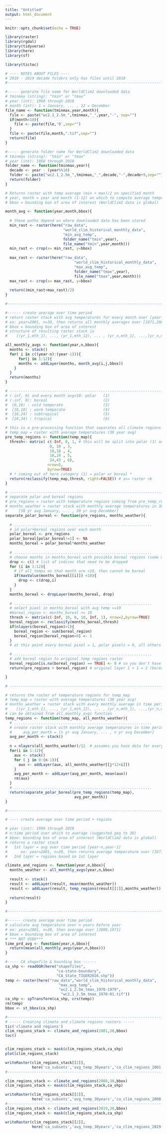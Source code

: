 ```yaml
---
title: "Untitled"
output: html_document
---
```



```r
knitr::opts_chunk$set(echo = TRUE)

library(raster)
library(rgdal)
library(tidyverse)
library(here)
library(sf) 

library(tictoc)
```


```r
# ---- NOTES ABOUT FILES ----
# 2010 - 2019 decade folders only has files until 2018
#------------------------------------------------------------------------------

#----- generate file name for WorldClim2 downloaded data
# tminmax (string): "tmin" or "tmax"
# year (int): 1960 through 2018
# month (int): 1 = January, ... , 12 = December
file_name <- function(tminmax,year,month){
  file <- paste("wc2.1_2.5m_",tminmax,"_",year,"-", sep="")
  if(month<10){
    file <- paste(file,'0',sep="")
  }
  file <- paste(file,month,".tif",sep="")
  return(file)
}

#----- generate folder name for WorldClim2 downloaded data
# tminmax (string): "tmin" or "tmax"
# year (int): 1960 through 2018
folder_name <- function(tminmax,year){
  decade <- year - (year%%10)
  folder <- paste("wc2.1_2.5m_",tminmax,"_",decade,"-",decade+9,sep="")
  return(folder)
}
```


```r
# Returns raster with temp average (min + max)/2 on specified month
# year, month = year and month (1-12) on which to compute average temperature
# bbox = bounding box of area of interest (WorldClim2 data is global)

month_avg <- function(year,month,bbox){
  
  # these paths depend on where downloaded data has been stored
  min_rast <- raster(here("raw_data", 
                          "world_clim_historical_monthly_data",
                          "min_avg_temp",
                          folder_name("tmin",year),
                          file_name("tmin",year,month)))
  min_rast <- crop(x= min_rast, y=bbox)
  
  max_rast <- raster(here("raw_data",
                               "world_clim_historical_monthly_data",
                               "max_avg_temp",
                               folder_name("tmax",year),
                               file_name("tmax",year,month)))
  max_rast <- crop(x= max_rast, y=bbox)
  
  return((min_rast+max_rast)/2)
}

#------------------------------------------------------------------------------

#------ create average over time period
# return raster stack with avg temperatures for every month over [year-n,year-1]
# ex: year=2001, n=30, then returns all monthly averages over [1971,2000]
# bbox = bounding box of area of interest
# structure of resulting raster stack is 
#    [(yr_1,mth_1), ..., (yr_1,mth_12), ... , (yr_n,mth_1), ...,(yr_n,mth_12)]

all_monthly_avgs <- function(year,n,bbox){
  months <- stack()
  for( i in c((year-n):(year-1))){
      for(j in 1:12){
      months <- addLayer(months, month_avg(i,j,bbox))
    }
  }
  return(months)
}
```


```r
# ---------------------------------------------------------------------------
# (-inf, 0) and every month avg<10: polar   (1)
# (-inf, 0): boreal                         (2)
#  [0,10) : cold temperate                  (3)
#  [10,18) : warm temperate                 (4)
#  [18,24) : subtropical                    (5)
#  [24,34) : tropical                       (6)

# this is a pre-processing function that separates all climate regions except polar and boreal
# temp_map = raster with average temperatures (30 year avg)
pre_temp_regions <- function(temp_map){
  thresh<- matrix( c(-Inf, 0, 1, # this will be split into polar (1) and boreal (2)
                    0, 10 , 3,
                    10,18 , 4,
                    18,24 , 5,
                    24,43 , 6),
                   nrow=5,
                   byrow=TRUE) 
  # * coming out of here category (1) = polar or boreal *
  return(reclassify(temp_map,thresh, right=FALSE)) # a<= raster <b
}
```

```r
# ---------------------------------------------------------------------------
# separate polar and boreal regions
# pre_regions = raster with temperature regions coming from pre_temp_regions (codes 1,3-6 and 1= polar or boreal)
# months_weather = raster stack with monthly average temperatures in 30 years 
#     [30 yr avg January, ... , 30 yr avg December]
separate_polar_boreal <- function(pre_regions, months_weather){
  
  # ..............................................................
  # id polar+boreal regions over each month
  polar_boreal <- pre_regions
  polar_boreal[polar_boreal!=1] <- NA 
  months_boreal = polar_boreal*months_weather  
  
  # ..............................................................
  # choose months in months_boreal with possible boreal regions (some month has avg temp>=10)
  drop <- c() # list of indices that need to be dropped
  for (i in 1:12){
    # if all temps on that month are <10, then cannot be boreal
    if(maxValue(months_boreal[[i]]) <10){ 
      drop <- c(drop,i)  
    }
  }
  months_boreal <- dropLayer(months_boreal, drop) 
  
  # ..............................................................
  # select pixel in months_boreal with avg temp >=10
  #boreal_region <- months_boreal >= 10
  thresh <- matrix(c(-Inf, 10, 0, 10, Inf, 1), nrow=2,byrow=TRUE)
  boreal_region <- reclassify(months_boreal,thresh)
  if(nlayers(boreal_region)>1){
    boreal_region <- sum(boreal_region) 
    boreal_region[boreal_region>0] <- 1 
  }
  # at this point every boreal pixel = 1, polar pixels = 0, all others NA

  # ..............................................................
  # add boreal region to original temp regions raster
  boreal_region[is.na(boreal_region) == TRUE] <- 0 # so you don't have NA + 0 adding the raster layers in next step
  return(pre_regions + boreal_region) # original layer 1 + 1 = 2 (boreal)

}
```


```r
# ---------------------------------------------------------------------------

# returns the raster of temperature regions for temp_map
# temp_map = raster with average temperatures (30 year avg)
# months_weather = raster stack with every monthly average in time period
#    [(yr_1,mth_1), ..., (yr_1,mth_12), ... , (yr_n,mth_1), ...,(yr_n,mth_12)]
# can be obtained from all_monthly_avgs function
temp_regions <- function(temp_map, all_months_weather){
  # ..............................................................
  # create raster stack with monthly average temperatures in time period
  #     avg_per_month = [n yr avg January, ... , n yr avg December]
  avg_per_month <- stack()
  
  n = nlayers(all_months_weather)/12  # assumes you have data for every month in year
  for(i in 1:12){
    aux <- stack()
    for ( j in 0:(n-1)){
      aux <- addLayer(aux, all_months_weather[[j*12+i]])  
    }
    avg_per_month <- addLayer(avg_per_month, mean(aux))
    rm(aux)
  }
  # ..............................................................  
  return(separate_polar_boreal(pre_temp_regions(temp_map),
                               avg_per_month))
}

#------------------------------------------------------------------------------

# ---- create average over time period + regions

# year (int): 1990 through 2018
# n:time period over which to average (suggested geq to 30)
# bbox: bounding box of area of interest (WorldClim2 data is global)
# returns a raster stack
#   1st layer = avg over time period [year-n,year-1]
#      ex: year=2001, n=30, then returns average temperature over [1971,2000]
#   2nd layer = regions based on 1st layer

climate_and_regions <- function(year,n,bbox){
  months_weather <- all_monthly_avgs(year,n,bbox)
  
  result <- stack()
  result <- addLayer(result, mean(months_weather))
  result <- addLayer(result, temp_regions(result[[1]],months_weather))
  
  return(result)
}
```


```r
#------------------------------------------------------------------------------

#------ create average over time period
# calculate avg temperature over n years before year
# ex: year=2001, n=30, then average over [2000,1971]
# bbox = bounding box of area of interest
# *** NOT USED***
time_prd_avg <- function(year,n,bbox){
  return(mean(all_monthly_avgs(year,n,bbox)))
}

```


```r

#----- CA shapefile & bounding box ------
ca_shp <- readOGR(here("shapefiles",
                       "ca-state-boundary",
                       "CA_State_TIGER2016.shp"))
temp <- raster(here("raw_data","world_clim_historical_monthly_data",
                        "max_avg_temp",
                        "wc2.1_2.5m_tmax_1970-1979",
                         "wc2.1_2.5m_tmax_1970-01.tif"))
ca_shp <- spTransform(ca_shp, crs(temp))
rm(temp)
bbox <- st_bbox(ca_shp)

#------------------------------------------------------------------------------
# ----- Creating climate and climate regions rasters -----
tic('climate and regions')
clim_regions_stack <- climate_and_regions(2001,30,bbox)
toc()


clim_regions_stack <- mask(clim_regions_stack,ca_shp)
plot(clim_regions_stack)

writeRaster(clim_regions_stack[[2]],
            here('ca_subsets','avg_temp_30years','ca_clim_regions_2001.tif'))
#------------------------------------------------------------------------------

clim_regions_stack <- climate_and_regions(2008,30,bbox)
clim_regions_stack <- mask(clim_regions_stack,ca_shp)

writeRaster(clim_regions_stack[[2]],
            here('ca_subsets','avg_temp_30years','ca_clim_regions_2008.tif'))
#------------------------------------------------------------------------------
clim_regions_stack <- climate_and_regions(2019,30,bbox)
clim_regions_stack <- mask(clim_regions_stack,ca_shp)

writeRaster(clim_regions_stack[[2]],
            here('ca_subsets','avg_temp_30years','ca_clim_regions_2019.tif'))

```


